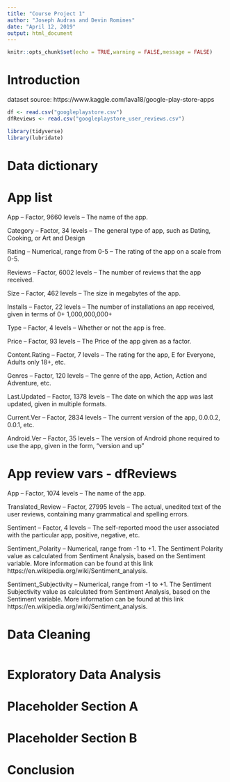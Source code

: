 ```yaml
---
title: "Course Project 1"
author: "Joseph Audras and Devin Romines"
date: "April 12, 2019"
output: html_document
---
```


```r
knitr::opts_chunk$set(echo = TRUE,warning = FALSE,message = FALSE)
```

# Introduction
dataset source: https://www.kaggle.com/lava18/google-play-store-apps

```r
df <- read.csv("googleplaystore.csv")
dfReviews <- read.csv("googleplaystore_user_reviews.csv")
```

```r
library(tidyverse)
library(lubridate)
```

# Data dictionary

# App list

App – Factor, 9660 levels – The name of the app.

Category – Factor, 34 levels – The general type of app, such as Dating, Cooking, or Art and Design

Rating – Numerical, range from 0-5 – The rating of the app on a scale from 0-5.

Reviews – Factor, 6002 levels – The number of reviews that the app received.

Size – Factor, 462 levels – The size in megabytes of the app.

Installs – Factor, 22 levels – The number of installations an app received, given in terms of 0+ 1,000,000,000+

Type – Factor, 4 levels – Whether or not the app is free.

Price – Factor, 93 levels – The Price of the app given as a factor.

Content.Rating – Factor, 7 levels – The rating for the app, E for Everyone, Adults only 18+, etc.

Genres – Factor, 120 levels – The genre of the app, Action, Action and Adventure, etc.

Last.Updated – Factor, 1378 levels – The date on which the app was last updated, given in multiple formats.

Current.Ver – Factor, 2834 levels – The current version of the app, 0.0.0.2, 0.0.1, etc.

Android.Ver – Factor, 35 levels – The version of Android phone required to use the app, given in the form, “version and up”


# App review vars - dfReviews

App – Factor, 1074 levels – The name of the app.

Translated_Review – Factor, 27995 levels – The actual, unedited text of the user reviews, containing many grammatical and spelling errors.

Sentiment – Factor, 4 levels – The self-reported mood the user associated with the particular app, positive, negative, etc.

Sentiment_Polarity – Numerical, range from -1 to +1.  The Sentiment Polarity value as calculated from Sentiment Analysis, based on the Sentiment variable.  More information can be found at this link https://en.wikipedia.org/wiki/Sentiment_analysis.

Sentiment_Subjectivity – Numerical, range from -1 to +1.  The Sentiment Subjectivity value as calculated from Sentiment Analysis, based on the Sentiment variable.  More information can be found at this link https://en.wikipedia.org/wiki/Sentiment_analysis.



# Data Cleaning

```r



```

# Exploratory Data Analysis


# Placeholder Section A


# Placeholder Section B


# Conclusion

